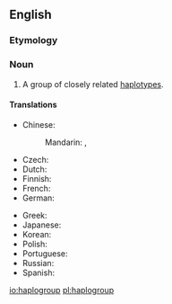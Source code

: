 ==English==
{{wikipedia}}

===Etymology===
{{prefix|haplo|group|lang=en}}

===Noun===
{{en-noun}}

# {{context|genetics|lang=en}} A group of closely related [[haplotype]]s.

====Translations====
{{trans-top|group of haplotypes}}
* Chinese:
*: Mandarin: {{t|cmn|單倍群|sc=Hani}}, {{t|cmn|单倍群|tr=dānbèiqún|sc=Hani}}
* Czech: {{t|cs|haploskupina}}
* Dutch: {{t|nl|haplogroep}}
* Finnish: {{t|fi|haploryhmä}}
* French: {{t|fr|haplogroupe|f}}
* German: {{t|de|Haplogruppe|f}}
{{trans-mid}}
* Greek: {{t|el|απλοομάδα|f|tr=aploomada|sc=Grek}}
* Japanese: {{t|ja|ハプログループ|tr=hapurogurūpu|sc=Jpan}}
* Korean: {{t|ko|하플로그룹|tr=hapeullogeurup|sc=Kore}}
* Polish: {{t|pl|haplogrupa}}
* Portuguese: {{t|pt|haplogrupo}}
* Russian: {{t|ru|гаплогруппа|f|tr=gaplogrúppa|sc=Cyrl}}
* Spanish: {{t|es|haplogrupo|m}}
{{trans-bottom}}

[[io:haplogroup]]
[[pl:haplogroup]]